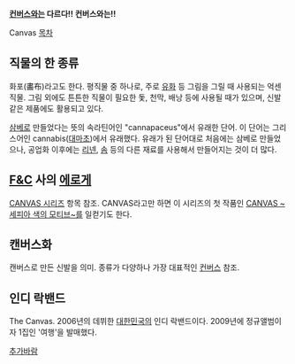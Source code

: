 '''[[컨버스]]와는 다르다!! 컨버스와는!!'''

Canvas 
[[목차]]
== 직물의 한 종류 == 
화포(畵布)라고도 한다. 평직물 중 하나로, 주로 [[유화]] 등 그림을 그릴 때 사용되는 억센 직물. 
그림 외에도 튼튼한 직물이 필요한 돛, 천막, 배낭 등에 사용될 때가 있으며, 신발 같은 제품에도 활용되고 있다.

[[삼베]]로 만들었다는 뜻의 속라틴어인 "cannapaceus"에서 유래한 단어. 이 단어는 그리스어인 cannabis([[대마초]])에서 유래했다.
유래가 된 단어대로 처음에는 삼베로 만들었으나, 공업화 이후에는 [[리넨]], [[솜]] 등의 다른 재료를 사용해서 만들어지는 것이 더 많다.

== [[F&C]] 사의 [[에로게]] ==
[[CANVAS 시리즈]] 항목 참조.
CANVAS라고만 하면 이 시리즈의 첫 작품인 [[CANVAS ~세피아 색의 모티브~]]를 일컫기도 한다.

== 캔버스화 ==
캔버스로 만든 신발을 의미. 종류가 다양하나 가장 대표적인 [[컨버스]] 참조.

== 인디 락밴드 == 

The Canvas.
2006년의 데뷔한 [[대한민국]]의 인디 락밴드이다.
2009년에 정규앨범이자 1집인 '여행'을 발매했다.

[[추가바람]]
